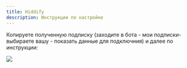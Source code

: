 ```yaml
---
title: Hiddify
description: Инструкции по настройке
---
```


Копируете полученную подписку (заходите в бота - мои подписки- выбираете вашу - показать данные для подключния) и далее по инструкции:

![](https://vpnghost.space/manual/ios/hiddify.png)

